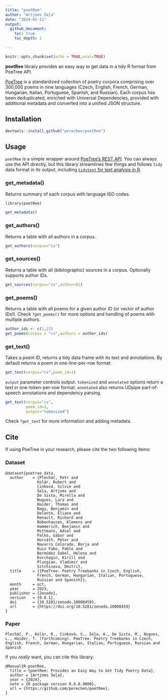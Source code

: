 ```yaml
---
title: "poetRee"
author: "Artjoms Šeļa"
date: "2024-01-11"
output:
  github_document:
    toc: true
    toc_depth: 2

---
```


```r
knitr::opts_chunk$set(echo = TRUE,eval=TRUE)
```


**poetRee** library provides an easy way to get data in a tidy R format from PoeTree API.

[PoeTree](https://versologie.cz/poetree/) is a standardized collection of poetry corpora comprising over 300,000 poems in nine languages (Czech, English, French, German, Hungarian, Italian, Portuguese, Spanish, and Russian). Each corpus has been deduplicated, enriched with Universal Dependencies, provided with additional metadata and converted into a unified JSON structure.

## Installation

```r
devtools::install_github("perechen/poetRee")
```

## Usage

`poetRee` is a simple wrapper around [PoeTree's REST API](https://versologie.cz/poetree/api_doc). You can always use the API directly, but this library streamlines few things and follows `tidy` data format in its output, including [`tidytext` for text analysis in R](https://cran.r-project.org/web/packages/tidytext/vignettes/tidytext.html).

### get_metadata()

Returns summary of each corpus with language ISO codes.

```r
library(poetRee)

get_metadata()
```

### get_authors()

Returns a table with all authors in a corpus.

```r
get_authors(corpus="cs")
```

### get_sources()

Returns a table with all (bibliographic) sources in a corpus. Optionally supports author IDs.

```r
get_sources(corpus="cs",author=81)
```

### get_poems()

Returns a table with all poems for a given author ID (or vector of author IDs!). Check `?get_poems()` for more options and handling of poems with multiple authors.

```r

author_ids <- c(1,21)
get_poems(corpus = "cs",authors = author_ids)
```

### get_text()

Takes a poem ID, returns a tidy data frame with its text and annotations. By default returns a poem in one-line-per-row format:

```r
get_text(corpus="cs",poem_id=1)
```

`output` parameter controls output. `tokenized` and `annotated` options return a text in one-token-per-row format. `annotated` also returns UDpipe part-of-speech annotations and dependency parsing.

```r
get_text(corpus="cs",
         poem_id=1,
         output="tokenized")
```

Check `?get_text` for more information and adding metadata.

## Cite

If using PoeTree in your research, please cite the two following items: 

### Dataset

```
@dataset{poetree_data,
  author    = {Plecháč, Petr and
              Kolár, Robert and
              Cinková, Silvie and
              Šeļa, Artjoms and
              De Sisto, Mirella and
              Nugues, Lara and
              Haider, Thomas and
              Nagy, Benjamin and
              Delente, Éliane and
              Renault, Richard and
              Bobenhausen, Klemens and
              Hammerich, Benjamin and
              Mittmann, Adiel and
              Palkó, Gábor and
              Horváth, Péter and
              Navarro Colorado, Borja and
              Ruiz Fabo, Pablo and
              Bermúdez Sabel, Helena and
              Korchagin, Kirill and
              Plungian, Vladimir and
              Sitchinava, Dmitri},
  title     = {{PoeTree. Poetry Treebanks in Czech, English, 
              French, German, Hungarian, Italian, Portuguese,
              Russian and Spanish}},
  month     = oct,
  year      = 2023,
  publisher = {Zenodo},
  version   = {0.0.1},
  doi       = {10.5281/zenodo.10008459},
  url       = {https://doi.org/10.5281/zenodo.10008459}
}
```
### Paper

```
Plecháč, P., Kolár, R., Cinková, S., Šeļa, A., De Sisto, M., Nugues, L., Haider, T. (forthcoming). PoeTree. Poetry Treebanks in Czech, English, French, German, Hungarian, Italian, Portuguese, Russian and Spanish 
```

If you *really* want, you can cite this library:

```
@Manual{R-poetRee,
  title = {poetRee: Provides an Easy Way to Get Tidy Poetry Data},
  author = {Artjoms Šeļa},
  year = {2024},
  note = {R package version 0.0.0.9000},
  url = {https://github.com/perechen/poetRee},
}
```
